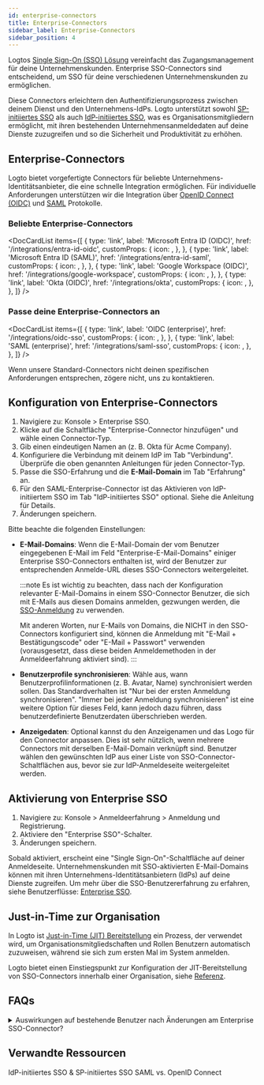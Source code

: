 ```yaml
---
id: enterprise-connectors
title: Enterprise-Connectors
sidebar_label: Enterprise-Connectors
sidebar_position: 4
---
```



Logtos [Single Sign-On (SSO) Lösung](/end-user-flows/enterprise-sso) vereinfacht das Zugangsmanagement für deine Unternehmenskunden. Enterprise SSO-Connectors sind entscheidend, um SSO für deine verschiedenen Unternehmenskunden zu ermöglichen.

Diese Connectors erleichtern den Authentifizierungsprozess zwischen deinem Dienst und den Unternehmens-IdPs. Logto unterstützt sowohl [SP-initiiertes SSO](/end-user-flows/enterprise-sso/sp-initiated-sso) als auch [IdP-initiiertes SSO](/end-user-flows/enterprise-sso/idp-initiated-sso), was es Organisationsmitgliedern ermöglicht, mit ihren bestehenden Unternehmensanmeldedaten auf deine Dienste zuzugreifen und so die Sicherheit und Produktivität zu erhöhen.

## Enterprise-Connectors

Logto bietet vorgefertigte Connectors für beliebte Unternehmens-Identitätsanbieter, die eine schnelle Integration ermöglichen. Für individuelle Anforderungen unterstützen wir die Integration über [OpenID Connect (OIDC)](https://auth.wiki/openid-connect) und [SAML](https://auth.wiki/saml) Protokolle.

### Beliebte Enterprise-Connectors

<DocCardList
  items={[
    {
      type: 'link',
      label: 'Microsoft Entra ID (OIDC)',
      href: '/integrations/entra-id-oidc',
      customProps: {
        icon: <MicrosoftEntraId />,
      },
    },
    {
      type: 'link',
      label: 'Microsoft Entra ID (SAML)',
      href: '/integrations/entra-id-saml',
      customProps: {
        icon: <MicrosoftEntraId />,
      },
    },
    {
      type: 'link',
      label: 'Google Workspace (OIDC)',
      href: '/integrations/google-workspace',
      customProps: {
        icon: <GoogleWorkspace />,
      },
    },
    {
      type: 'link',
      label: 'Okta (OIDC)',
      href: '/integrations/okta',
      customProps: {
        icon: <Okta />,
      },
    },
  ]}
/>

### Passe deine Enterprise-Connectors an

<DocCardList
  items={[
    {
      type: 'link',
      label: 'OIDC (enterprise)',
      href: '/integrations/oidc-sso',
      customProps: {
        icon: <Oidc />,
      },
    },
    {
      type: 'link',
      label: 'SAML (enterprise)',
      href: '/integrations/saml-sso',
      customProps: {
        icon: <Saml />,
      },
    },
  ]}
/>

Wenn unsere Standard-Connectors nicht deinen spezifischen Anforderungen entsprechen, zögere nicht, uns zu kontaktieren.

## Konfiguration von Enterprise-Connectors

1. Navigiere zu: <CloudLink to="/enterprise-sso">Konsole > Enterprise SSO</CloudLink>.
2. Klicke auf die Schaltfläche "Enterprise-Connector hinzufügen" und wähle einen Connector-Typ.
3. Gib einen eindeutigen Namen an (z. B. Okta für Acme Company).
4. Konfiguriere die Verbindung mit deinem IdP im Tab "Verbindung". Überprüfe die oben genannten Anleitungen für jeden Connector-Typ.
5. Passe die SSO-Erfahrung und die **E-Mail-Domain** im Tab "Erfahrung" an.
6. Für den SAML-Enterprise-Connector ist das Aktivieren von IdP-initiiertem SSO im Tab "IdP-initiiertes SSO" optional. Siehe die Anleitung für Details.
7. Änderungen speichern.

Bitte beachte die folgenden Einstellungen:

- **E-Mail-Domains**: Wenn die E-Mail-Domain der vom Benutzer eingegebenen E-Mail im Feld "Enterprise-E-Mail-Domains" einiger Enterprise SSO-Connectors enthalten ist, wird der Benutzer zur entsprechenden Anmelde-URL dieses SSO-Connectors weitergeleitet.

  :::note
  Es ist wichtig zu beachten, dass nach der Konfiguration relevanter E-Mail-Domains in einem SSO-Connector Benutzer, die sich mit E-Mails aus diesen Domains anmelden, gezwungen werden, die [SSO-Anmeldung](/end-user-flows/enterprise-sso) zu verwenden.

  Mit anderen Worten, nur E-Mails von Domains, die NICHT in den SSO-Connectors konfiguriert sind, können die Anmeldung mit "E-Mail + Bestätigungscode" oder "E-Mail + Passwort" verwenden (vorausgesetzt, dass diese beiden Anmeldemethoden in der Anmeldeerfahrung aktiviert sind).
  :::

- **Benutzerprofile synchronisieren**: Wähle aus, wann Benutzerprofilinformationen (z. B. Avatar, Name) synchronisiert werden sollen. Das Standardverhalten ist "Nur bei der ersten Anmeldung synchronisieren". "Immer bei jeder Anmeldung synchronisieren" ist eine weitere Option für dieses Feld, kann jedoch dazu führen, dass benutzerdefinierte Benutzerdaten überschrieben werden.
- **Anzeigedaten**: Optional kannst du den Anzeigenamen und das Logo für den Connector anpassen. Dies ist sehr nützlich, wenn mehrere Connectors mit derselben E-Mail-Domain verknüpft sind. Benutzer wählen den gewünschten IdP aus einer Liste von SSO-Connector-Schaltflächen aus, bevor sie zur IdP-Anmeldeseite weitergeleitet werden.

## Aktivierung von Enterprise SSO

1. Navigiere zu: <CloudLink to="/sign-in-experience/sign-up-and-sign-in">Konsole > Anmeldeerfahrung > Anmeldung und Registrierung</CloudLink>.
2. Aktiviere den "Enterprise SSO"-Schalter.
3. Änderungen speichern.

Sobald aktiviert, erscheint eine "Single Sign-On"-Schaltfläche auf deiner Anmeldeseite. Unternehmenskunden mit SSO-aktivierten E-Mail-Domains können mit ihren Unternehmens-Identitätsanbietern (IdPs) auf deine Dienste zugreifen. Um mehr über die SSO-Benutzererfahrung zu erfahren, siehe Benutzerflüsse: [Enterprise SSO](/end-user-flows/enterprise-sso).

## Just-in-Time zur Organisation

In Logto ist [Just-in-Time (JIT) Bereitstellung](https://auth.wiki/jit-provisioning) ein Prozess, der verwendet wird, um Organisationsmitgliedschaften und Rollen Benutzern automatisch zuzuweisen, während sie sich zum ersten Mal im System anmelden.

Logto bietet einen Einstiegspunkt zur Konfiguration der JIT-Bereitstellung von SSO-Connectors innerhalb einer Organisation, siehe [Referenz](/organizations/just-in-time-provisioning).

## FAQs

<details>
<summary>Auswirkungen auf bestehende Benutzer nach Änderungen am Enterprise SSO-Connector?</summary>

- Hinzufügen von SSO: Die SSO-Identitäten werden mit bestehenden Konten verknüpft, wenn die E-Mail übereinstimmt.
- Entfernen von SSO: Entfernt SSO-Identitäten, die mit dem Konto verknüpft sind, behält jedoch Benutzerkonten bei und fordert Benutzer auf, alternative Verifizierungsmethoden einzurichten.

</details>

## Verwandte Ressourcen

<Url type="inline" href="https://blog.logto.io/idp-vs-sp-initiated-sso">
  IdP-initiiertes SSO & SP-initiiertes SSO
</Url>
<Url type="inline" href="https://blog.logto.io/differences-between-saml-and-oidc">
  SAML vs. OpenID Connect
</Url>
